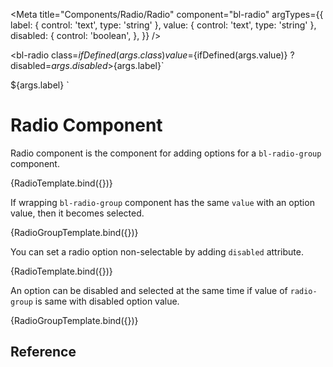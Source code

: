 
<Meta
  title="Components/Radio/Radio"
  component="bl-radio"
  argTypes={{
    label: {
      control: 'text',
      type: 'string'
    },
    value: {
      control: 'text',
      type: 'string'
    },
    disabled: {
      control: 'boolean',
    },
  }}
/>

<bl-radio
    class=${ifDefined(args.class)}
    value=${ifDefined(args.value)}
    ?disabled=${args.disabled}
    >${args.label}</bl-radio>`

<bl-radio-group value=${args.value}>
  <bl-radio
    class=${ifDefined(args.class)}
    value=${ifDefined(args.value)}
    ?disabled=${args.disabled}
    >${args.label}</bl-radio>
</bl-radio-group>`

# Radio Component

Radio component is the component for adding options for a `bl-radio-group` component.

<Canvas>
  <Story name="Basic Usage" args={{ label: 'Credit Card', value: 'cc' }}>
    {RadioTemplate.bind({})}
  </Story>
</Canvas>

If wrapping `bl-radio-group` component has the same `value` with an option value, then it becomes selected.

<Canvas>
  <Story name="Selected option" args={{ label: 'Credit Card', value: 'cc' }}>
    {RadioGroupTemplate.bind({})}
  </Story>
</Canvas>

You can set a radio option non-selectable by adding `disabled` attribute.

<Canvas>
  <Story name="Disabled option" args={{ label: 'Cash Payment', value: 'cash', disabled: true }}>
    {RadioTemplate.bind({})}
  </Story>
</Canvas>

An option can be disabled and selected at the same time if value of `radio-group` is same with disabled option value.

<Canvas>
  <Story name="Disabled and selected option" args={{ label: 'Cash Payment', value: 'cash', disabled: true }}>
    {RadioGroupTemplate.bind({})}
  </Story>
</Canvas>

## Reference

<ArgsTable of="bl-radio" />
